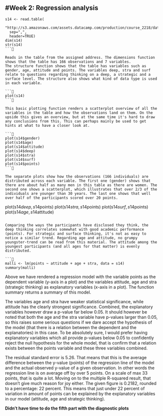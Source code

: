 #Week 2: Regression analysis
---

```
s14 <- read.table(
  "http://s3.amazonaws.com/assets.datacamp.com/production/course_2218/datasets/learning2014.txt",
  sep=",",
  header=TRUE)
dim(s14)
str(s14)
```

Reads in the table from the assigned address. The dimensions function shows that the table has 166 observations and 7 variables.
The structure function shows that the table has variables such as gender, age, attitude and points. The variables deep, stra and surf relate to questions regarding thinking on a deep, a strategic and a surface level. The structure also shows what kind of data type is used in each variable.

```
plot(s14)
```

This basic plotting function renders a scatterplot overview of all the variables in the table and how the observations land on them. On the upside this gives an overview, but at the same time it's hard to draw any conclusions from this. This can perhaps mainly be used to get hints at what to have a closer look at.

```
plot(s14$gender)
plot(s14$age)
plot(s14$attitude)
plot(s14$deep)
plot(s14$stra)
plot(s14$surf)
plot(s14$points)
```

The separate plots show how the observations (166 individuals) are distributed across each variable. The first one (gender) shows that there are about half as many men in this table as there are women. The second one shows a scatterplot, which illustrates that over 2/3 of the individuals are younger than 30 years. The last one shows that well over half of the participants scored over 20 points.

```
plot(s14$deep, s14$points)
plot(s14$stra, s14$points)
plot(s14$surf, s14$points)
plot(s14$age, s14$attitude)
```

Comparing the ways the participants have disclosed they think, the deep thinking correlates somewhat with good academic performance (points). For strategic and surface thinking, it's not as easy to notice a similar trend. Regarding age and attitude, no grumpy youngster-trend can be read from this material. The attitude among the youngest participants (and all ages for that matter) is evenly distributed.

```
malli <- lm(points ~ attitude + age + stra, data = s14)
summary(malli)
```

Above we have rendered a regression model with the variable points as the dependent variable (y-axis in a plot) and the variables attitude, age and stra (strategic thinking) as explanatory variables (x-axis in a plot). The function summary returns a summary of this model.

The variables age and stra have weaker statistical significance, while attitude has the clearly strongest significance. Combined, the explanatory variables however draw a p-value far below 0.05. It should however be noted that both the age and the stra variable have p-values larger than 0.05, so this raises some serious questions if we dare accept the hypothesis of the model (that there is a relation between the dependent and the explanatories) in this case. To be absolutely sure, I would prefer having explanatory variables which all provide p-values below 0.05 to confidently reject the null hypothesis for the whole model, that is confirm that a relation exists between the points variable and these three variables combined.

The residual standard error is 5.26. That means that this is the average difference between the y-value (points) of the regression line of the model and the actual observed y-value of a given observation. In other words the regression line is on average off by over 5 points. On a scale of max 33 points, that is quite a lot.
Moving on to the multiple R-squared result, that doesn't give much reason for joy either. The given figure is 0.2182, rounded to a percentage: 22 percent. This means that just under 22 percent of variation in amount of points can be explained by the explanatory variables in our model (attitude, age and strategic thinking).

**Didn't have time to do the fifth part with the diagnostic plots**
